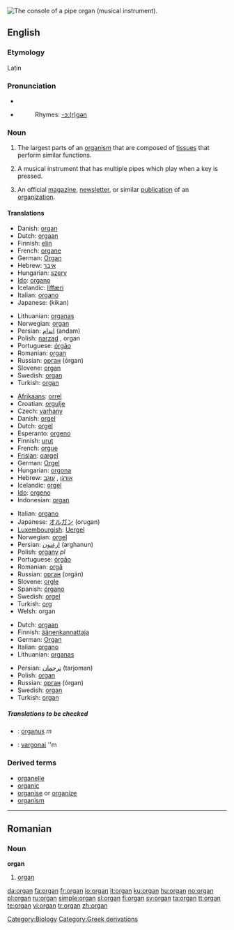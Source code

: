 {{see|Organ}}
[[Image:Pipe.organ.console.arp.jpg|thumb|right|The console of a pipe organ (musical instrument).]]
{{wikipedia}}
{{commonspar|Pipe organ}}
==English==

===Etymology===
Latin

===Pronunciation===
*{{IPA|'ɔɹ.gɛn}}
*{{audio|en-us-organ.ogg|Audio (US)}}
*:Rhymes: [[Rhymes:English:-ɔː(r)ɡən|-ɔː(r)ɡən]]

===Noun===
{{en-noun}}

# The largest parts of an [[organism]] that are composed of [[tissue]]s that perform similar functions.
# {{musici}} A musical instrument that has multiple pipes which play when a key is pressed.
# An official [[magazine]], [[newsletter]], or similar [[publication]] of an [[organization]].

====Translations====
{{trans-top|parts of an organism}}
*Danish: [[#Danish|organ]]
*Dutch: [[orgaan]] {{n}}
*Finnish: [[elin]]
*French: [[organe]] {{m}}
*German: [[Organ]] {{n}}
*Hebrew: [[איבר]] {{m}}
*Hungarian: [[szerv]]
*[[Ido]]: [[organo]]
*Icelandic: [[líffæri]] {{n}}
*Italian: [[organo]] {{m}}
*Japanese: {{JAchar|[[器官]]}} (kikan)
{{trans-mid}}
*Lithuanian: [[organas]] {{m}}
*Norwegian: [[#Norwegian|organ]]
*Persian: [[اندام]] (andam)
*Polish: [[narząd]] {{m}}, organ {{m}}
*Portuguese: [[órgão]]
*Romanian: [[#Romanian|organ]] {{n}}
*Russian: [[орган]] (órgan) {{m}}
*Slovene: [[#Slovene|organ]] {{m}}
*Swedish: [[#Swedish|organ]] {{n}}
*Turkish: [[#Turkish|organ]]
{{trans-bottom}}

{{trans-top|musical instrument}}
*[[Afrikaans]]: [[orrel]]
*Croatian: [[orgulje]]
*Czech: [[varhany]]
*Danish: [[orgel]] {{n}}
*Dutch: [[orgel]] {{n}}
*Esperanto: [[orgeno]]
*Finnish: [[urut]] {{p}}
*French: [[orgue]] {{m}}
*[[Frisian]]: [[oargel]] {{n}}
*German: [[Orgel]] {{f}}
*Hungarian: [[orgona]]
*Hebrew: [[:he:אורגן|אורגן]] {{m}}, [[:he:עוגב|עוגב]] {{m}}
*Icelandic: [[orgel]] {{n}}
*[[Ido]]: [[orgeno]]
*Indonesian: [[#Indonesian|organ]]
{{trans-mid}}
*Italian: [[organo]] {{m}}
*Japanese: [[オルガン]] (orugan)
*[[Luxembourgish]]: [[Uergel]]
*Norwegian: [[orgel]]
*Persian: [[ارغنون]] (arghanun)
*Polish: [[organy]] ''pl''
*Portuguese: [[órgão]]
*Romanian: [[orgă]] {{f}}
*Russian: [[орган]] (orgán) {{m}}
*Slovene: [[orgle]] {{f}} {{p}}
*Spanish: [[órgano]]
*Swedish: [[orgel]] {{c}}
*Turkish: [[org]]
*Welsh: organ
{{trans-bottom}}

{{trans-top|magazine, newsletter, or similar publication}}
*Dutch: [[orgaan]] {{n}}
*Finnish: [[äänenkannattaja]]
*German: [[Organ]] {{n}}
*Italian: [[organo]] {{m}}
*Lithuanian: [[organas]] {{m}}
{{trans-mid}}
*Persian: [[ترجمان]] (tarjoman)
*Polish: [[#Polish|organ]] {{m}}
*Russian: [[орган]] (órgan) {{m}}
*Swedish: [[#Swedish|organ]] {{n}}
*Turkish: [[#Turkish|organ]]
{{trans-bottom}}

=====Translations to be checked=====
{{checktrans}}

*{{ttbc|Latin}}: [[organus]] ''m''
*{{ttbc|Lithuanian}}: [[vargonai]] ''m

===Derived terms===
* [[organelle]]
* [[organic]]
* [[organise]] or [[organize]]
* [[organism]]

----

==Romanian==

===Noun===
'''organ''' {{n}}

# [[#English|organ]]

[[Category:Biology]]
[[Category:Greek derivations]]

[[da:organ]]
[[fa:organ]]
[[fr:organ]]
[[io:organ]]
[[it:organ]]
[[ku:organ]]
[[hu:organ]]
[[no:organ]]
[[pl:organ]]
[[ru:organ]]
[[simple:organ]]
[[sl:organ]]
[[fi:organ]]
[[sv:organ]]
[[ta:organ]]
[[tt:organ]]
[[te:organ]]
[[vi:organ]]
[[tr:organ]]
[[zh:organ]]